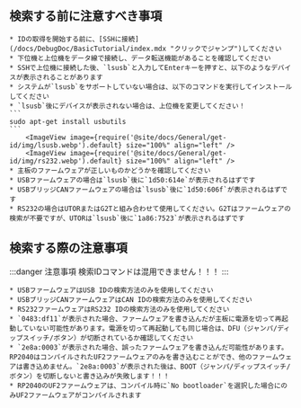 ## 検索する前に注意すべき事項

    * IDの取得を開始する前に、[SSHに接続](/docs/DebugDoc/BasicTutorial/index.mdx "クリックでジャンプ")してください
    * 下位機と上位機をデータ線で接続し、データ転送機能があることを確認してください
    * SSHで上位機に接続した後、`lsusb`と入力してEnterキーを押すと、以下のようなデバイスが表示されることがあります
    * システムが`lsusb`をサポートしていない場合は、以下のコマンドを実行してインストールしてください
    * `lsusb`後にデバイスが表示されない場合は、上位機を変更してください！
    ```
    sudo apt-get install usbutils
    ```
        <ImageView image={require('@site/docs/General/get-id/img/lsusb.webp').default} size="100%" align="left" />
        <ImageView image={require('@site/docs/General/get-id/img/rs232.webp').default} size="100%" align="left" />
    * 主板のファームウェアが正しいものかどうかを確認してください
    * USBファームウェアの場合は`lsusb`後に`1d50:614e`が表示されるはずです
    * USBブリッジCANファームウェアの場合は`lsusb`後に`1d50:606f`が表示されるはずです
    * RS232の場合はUTORまたはG2Tと組み合わせて使用してください。G2Tはファームウェアの検索が不要ですが、UTORは`lsusb`後に`1a86:7523`が表示されるはずです

## 検索する際の注意事項

:::danger 注意事項
検索IDコマンドは混用できません！！！
:::

    * USBファームウェアはUSB IDの検索方法のみを使用してください
    * USBブリッジCANファームウェアはCAN IDの検索方法のみを使用してください
    * RS232ファームウェアはRS232 IDの検索方法のみを使用してください
    * `0483:df11`が表示された場合、ファームウェアを書き込んだが主板に電源を切って再起動していない可能性があります。電源を切って再起動しても同じ場合は、DFU（ジャンパ/ディップスイッチ/ボタン）が切断されているか確認してください
    * `2e8a:0003`が表示された場合、誤ったファームウェアを書き込んだ可能性があります。RP2040はコンパイルされたUF2ファームウェアのみを書き込むことができ、他のファームウェアは書き込めません。`2e8a:0003`が表示された後は、BOOT（ジャンパ/ディップスイッチ/ボタン）を切断しないと書き込みが失敗します！！！
    * RP2040のUF2ファームウェアは、コンパイル時に`No bootloader`を選択した場合にのみUF2ファームウェアがコンパイルされます